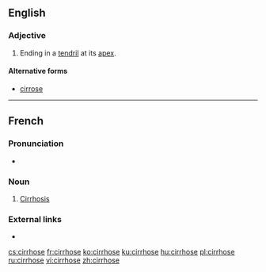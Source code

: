==English==

===Adjective===
{{en-adj|-}}

# {{context|botany|of leaves|lang=en}} Ending in a [[tendril]] at its [[apex]].

====Alternative forms====
* [[cirrose]]

----

==French==

===Pronunciation===
* {{audio|Fr-Paris--cirrhose.ogg|Audio (Paris)|lang=fr}}

===Noun===
{{fr-noun|f}}

# [[cirrhosis|Cirrhosis]]

===External links===
* {{R:TLFi}}

[[cs:cirrhose]]
[[fr:cirrhose]]
[[ko:cirrhose]]
[[ku:cirrhose]]
[[hu:cirrhose]]
[[pl:cirrhose]]
[[ru:cirrhose]]
[[vi:cirrhose]]
[[zh:cirrhose]]